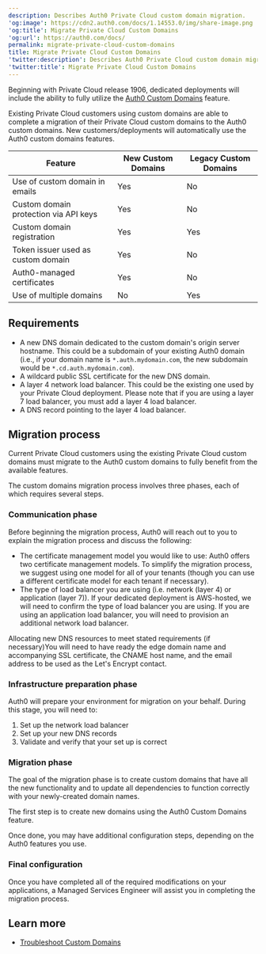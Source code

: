 ```yaml
---
description: Describes Auth0 Private Cloud custom domain migration.
'og:image': https://cdn2.auth0.com/docs/1.14553.0/img/share-image.png
'og:title': Migrate Private Cloud Custom Domains
'og:url': https://auth0.com/docs/
permalink: migrate-private-cloud-custom-domains
title: Migrate Private Cloud Custom Domains
'twitter:description': Describes Auth0 Private Cloud custom domain migration.
'twitter:title': Migrate Private Cloud Custom Domains
---
```

Beginning with Private Cloud release 1906, dedicated deployments will include the ability to fully utilize the [Auth0 Custom Domains](/customize/custom-domains) feature.

Existing Private Cloud customers using <Tooltip tip="Custom Domain: Third-party domain with a specialized, or vanity, name." cta="View Glossary" href="/glossary?term=custom+domains">custom domains</Tooltip> are able to complete a migration of their Private Cloud custom domains to the Auth0 custom domains. New customers/deployments will automatically use the Auth0 custom domains features.

<table class="table"><thead>
<tr>
<th>Feature</th>
<th>New Custom Domains</th>
<th>Legacy Custom Domains</th>
</tr>
</thead>
<tbody>
<tr>
<td>Use of custom domain in emails</td>
<td>Yes</td>
<td>No</td>
</tr>
<tr>
<td>Custom domain protection via API keys</td>
<td>Yes</td>
<td>No</td>
</tr>
<tr>
<td>Custom domain registration</td>
<td>Yes</td>
<td>Yes</td>
</tr>
<tr>
<td>Token issuer used as custom domain</td>
<td>Yes</td>
<td>No</td>
</tr>
<tr>
<td>Auth0-managed certificates</td>
<td>Yes</td>
<td>No</td>
</tr>
<tr>
<td>Use of multiple domains</td>
<td>No</td>
<td>Yes</td>
</tr>
</tbody>
</table>

## Requirements

* A new DNS domain dedicated to the custom domain's origin server hostname. This could be a subdomain of your existing Auth0 domain (i.e., if your domain name is `*.auth.mydomain.com`, the new subdomain would be `*.cd.auth.mydomain.com`).
* A wildcard public SSL certificate for the new DNS domain.
* A layer 4 network load balancer. This could be the existing one used by your Private Cloud deployment. Please note that if you are using a layer 7 load balancer, you must add a layer 4 load balancer.
* A DNS record pointing to the layer 4 load balancer.

## Migration process

Current Private Cloud customers using the existing Private Cloud custom domains must migrate to the Auth0 custom domains to fully benefit from the available features.

The custom domains migration process involves three phases, each of which requires several steps.

### Communication phase

Before beginning the migration process, Auth0 will reach out to you to explain the migration process and discuss the following:

* The certificate management model you would like to use:
  Auth0 offers two certificate management models. To simplify the migration process, we suggest using one model for all of your tenants (though you can use a different certificate model for each tenant if necessary).
* The type of load balancer you are using (i.e. network (layer 4) or application (layer 7)). If your dedicated deployment is AWS-hosted, we will need to confirm the type of load balancer you are using. If you are using an application load balancer, you will need to provision an additional network load balancer.

Allocating new DNS resources to meet stated requirements (if necessary)You will need to have ready the edge domain name and accompanying SSL certificate, the CNAME host name, and the email address to be used as the Let's Encrypt contact.

### Infrastructure preparation phase

Auth0 will prepare your environment for migration on your behalf. During this stage, you will need to:

1. Set up the network load balancer
2. Set up your new DNS records
3. Validate and verify that your set up is correct

### Migration phase

The goal of the migration phase is to create custom domains that have all the new functionality and to update all dependencies to function correctly with your newly-created domain names.

The first step is to create new domains using the Auth0 Custom Domains feature.

Once done, you may have additional configuration steps, depending on the Auth0 features you use.

### Final configuration

Once you have completed all of the required modifications on your applications, a Managed Services Engineer will assist you in completing the migration process.

## Learn more

* [Troubleshoot Custom Domains](/troubleshoot/integration-extensibility-issues/troubleshoot-custom-domains)